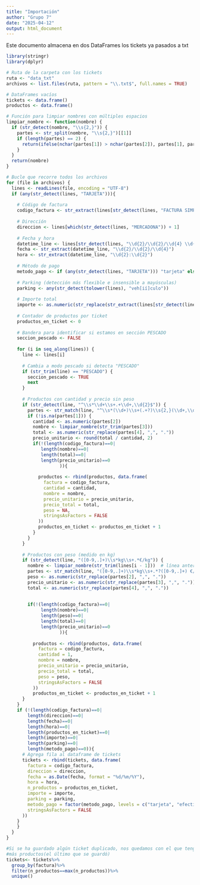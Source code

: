 ```yaml
---
title: "Importación"
author: "Grupo 7"
date: "2025-04-12"
output: html_document
---
```

Este documento almacena en dos DataFrames los tickets ya pasados a txt


```r
library(stringr)
library(dplyr)

# Ruta de la carpeta con los tickets
ruta <- "data_txt"
archivos <- list.files(ruta, pattern = "\\.txt$", full.names = TRUE)

# DataFrames vacíos
tickets <- data.frame()
productos <- data.frame()

# Función para limpiar nombres con múltiples espacios
limpiar_nombre <- function(nombre) {
  if (str_detect(nombre, "\\s{2,}")) {
    partes <- str_split(nombre, "\\s{2,}")[[1]]
    if (length(partes) == 2) {
      return(ifelse(nchar(partes[1]) > nchar(partes[2]), partes[1], partes[2]))
    }
  }
  return(nombre)
}

# Bucle que recorre todos los archivos
for (file in archivos) {
  lines <- readLines(file, encoding = "UTF-8")
  if (any(str_detect(lines, "TARJETA"))){
  
    # Código de factura
    codigo_factura <- str_extract(lines[str_detect(lines, "FACTURA SIMPLIFICADA")], "\\d{4}-\\d{3}-\\d+")
    
    # Dirección
    direccion <- lines[which(str_detect(lines, "MERCADONA")) + 1]
    
    # Fecha y hora
    datetime_line <- lines[str_detect(lines, "\\d{2}/\\d{2}/\\d{4} \\d{2}:\\d{2}")]
    fecha <- str_extract(datetime_line, "\\d{2}/\\d{2}/\\d{4}")
    hora <- str_extract(datetime_line, "\\d{2}:\\d{2}")
    
    # Método de pago
    metodo_pago <- if (any(str_detect(lines, "TARJETA"))) "tarjeta" else "efectivo"
    
    # Parking (detección más flexible e insensible a mayúsculas)
    parking <- any(str_detect(tolower(lines), "veh[ií]culo"))
  
    # Importe total
    importe <- as.numeric(str_replace(str_extract(lines[str_detect(lines, "TOTAL.*\\€")][1], "\\d+,\\d{2}$"), ",", "."))
    
    # Contador de productos por ticket
    productos_en_ticket <- 0
    
    # Bandera para identificar si estamos en sección PESCADO
    seccion_pescado <- FALSE
    
    for (i in seq_along(lines)) {
      line <- lines[i]
      
      # Cambia a modo pescado si detecta "PESCADO"
      if (str_trim(line) == "PESCADO") {
        seccion_pescado <- TRUE
        next
      }
  
      # Productos con cantidad y precio sin peso
      if (str_detect(line, "^\\s*\\d+\\s+.+\\d+,\\d{2}$")) {
        partes <- str_match(line, "^\\s*(\\d+)\\s+(.+?)\\s{2,}(\\d+,\\d{2})$")
        if (!is.na(partes[1])) {
          cantidad <- as.numeric(partes[2])
          nombre <- limpiar_nombre(str_trim(partes[3]))
          total <- as.numeric(str_replace(partes[4], ",", "."))
          precio_unitario <- round(total / cantidad, 2)
          if(!(length(codigo_factura)==0|
             length(nombre)==0|
             length(total)==0|
             length(precio_unitario)==0
                    )){
          
            productos <- rbind(productos, data.frame(
              factura = codigo_factura,
              cantidad = cantidad,
              nombre = nombre,
              precio_unitario = precio_unitario,
              precio_total = total,
              peso = NA,
              stringsAsFactors = FALSE
            ))
            productos_en_ticket <- productos_en_ticket + 1
          }
        }
      }
  
      # Productos con peso (medido en kg)
      if (str_detect(line, "([0-9,.]+)\\s*kg\\s+.*€/kg")) {
        nombre <- limpiar_nombre(str_trim(lines[i - 1]))  # línea anterior contiene el nombre puro
        partes <- str_match(line, "([0-9,.]+)\\s*kg\\s+.*?([0-9,.]+) €/kg\\s+([0-9,.]+)")
        peso <- as.numeric(str_replace(partes[2], ",", "."))
        precio_unitario <- as.numeric(str_replace(partes[3], ",", "."))
        total <- as.numeric(str_replace(partes[4], ",", "."))
        
        
        if(!(length(codigo_factura)==0|
             length(nombre)==0|
             length(peso)==0|
             length(total)==0|
             length(precio_unitario)==0
                    )){
        
          productos <- rbind(productos, data.frame(
            factura = codigo_factura,
            cantidad = 1,
            nombre = nombre,
            precio_unitario = precio_unitario,
            precio_total = total,
            peso = peso,
            stringsAsFactors = FALSE
          ))
          productos_en_ticket <- productos_en_ticket + 1
      }
    }
    if (!(length(codigo_factura)==0|
        length(direccion)==0|
        length(fecha)==0|
        length(hora)==0|
        length(productos_en_ticket)==0|
        length(importe)==0|
        length(parking)==0|
        length(metodo_pago)==0)){
      # Agrega fila al dataframe de tickets
      tickets <- rbind(tickets, data.frame(
        factura = codigo_factura,
        direccion = direccion,
        fecha = as.Date(fecha, format = "%d/%m/%Y"),
        hora = hora,
        n_productos = productos_en_ticket,
        importe = importe,
        parking = parking,
        metodo_pago = factor(metodo_pago, levels = c("tarjeta", "efectivo")),
        stringsAsFactors = FALSE
      ))
    }
    }
  }
}

#Si se ha guardado algún ticket duplicado, nos quedamos con el que tenga
#más productos(el último que se guardó)
tickets<- tickets%>%
  group_by(factura)%>%
  filter(n_productos==max(n_productos))%>%
  unique()


```

